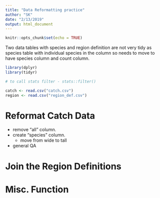 ```yaml
---
title: "Data Reformatting practice"
author: "SK"
date: "2/13/2019"
output: html_document
---
```


```r
knitr::opts_chunk$set(echo = TRUE)
```

Two data tables with species and region definition are not very tidy as species table with individual species in the column so needs to move to have species column and count column.

```r
library(dplyr)
library(tidyr)

# to call stats filter - stats::filter()

catch <- read.csv("catch.csv")
region <- read.csv("region_def.csv")
```

# Reformat Catch Data

* remove "all" column.
* create "species" column.
    - move from wide to tall
* general QA

# Join the Region Definitions

# Misc. Function
